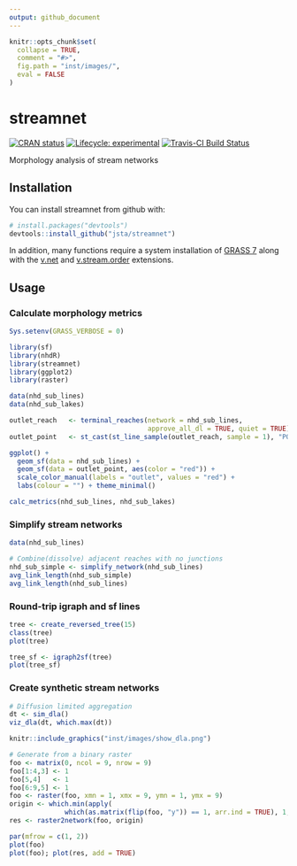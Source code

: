 ```yaml
---
output: github_document
---
```


<!-- README.md is generated from README.Rmd. Please edit that file -->

```r
knitr::opts_chunk$set(
  collapse = TRUE,
  comment = "#>",
  fig.path = "inst/images/",
  eval = FALSE
)
```

# streamnet

[![CRAN status](https://www.r-pkg.org/badges/version/streamnet)](https://cran.r-project.org/package=streamnet)
[![Lifecycle: experimental](https://img.shields.io/badge/lifecycle-experimental-orange.svg)](https://www.tidyverse.org/lifecycle/#experimental)
[![Travis-CI Build Status](https://travis-ci.org/jsta/streamnet.svg?branch=master)](https://travis-ci.org/jsta/streamnet)

Morphology analysis of stream networks 

## Installation

You can install streamnet from github with:

```r
# install.packages("devtools")
devtools::install_github("jsta/streamnet")
```

In addition, many functions require a system installation of [GRASS 7](https://grass.osgeo.org/) along with the [v.net](https://grass.osgeo.org/grass74/manuals/v.net.html) and [v.stream.order](https://grass.osgeo.org/grass74/manuals/addons/v.stream.order.html) extensions.

## Usage

### Calculate morphology metrics

```r
Sys.setenv(GRASS_VERBOSE = 0)
```

```r
library(sf)
library(nhdR)
library(streamnet)
library(ggplot2)
library(raster)
```

```r
data(nhd_sub_lines)
data(nhd_sub_lakes)

outlet_reach   <- terminal_reaches(network = nhd_sub_lines, 
                                   approve_all_dl = TRUE, quiet = TRUE)
outlet_point   <- st_cast(st_line_sample(outlet_reach, sample = 1), "POINT")

ggplot() +
  geom_sf(data = nhd_sub_lines) +
  geom_sf(data = outlet_point, aes(color = "red")) +
  scale_color_manual(labels = "outlet", values = "red") +
  labs(colour = "") + theme_minimal()

calc_metrics(nhd_sub_lines, nhd_sub_lakes)
```

### Simplify stream networks

```r
data(nhd_sub_lines)

# Combine(dissolve) adjacent reaches with no junctions
nhd_sub_simple <- simplify_network(nhd_sub_lines)
avg_link_length(nhd_sub_simple)
avg_link_length(nhd_sub_lines)
```

### Round-trip igraph and sf lines

```r
tree <- create_reversed_tree(15)
class(tree)
plot(tree)

tree_sf <- igraph2sf(tree)
plot(tree_sf)
```

### Create synthetic stream networks

```r
# Diffusion limited aggregation
dt <- sim_dla()
viz_dla(dt, which.max(dt))
```

```r
knitr::include_graphics("inst/images/show_dla.png")
```

```r
# Generate from a binary raster
foo <- matrix(0, ncol = 9, nrow = 9)
foo[1:4,3] <- 1
foo[5,4]   <- 1
foo[6:9,5] <- 1
foo <- raster(foo, xmn = 1, xmx = 9, ymn = 1, ymx = 9)
origin <- which.min(apply(
              which(as.matrix(flip(foo, "y")) == 1, arr.ind = TRUE), 1, sum))
res <- raster2network(foo, origin)

par(mfrow = c(1, 2))
plot(foo)
plot(foo); plot(res, add = TRUE)
```
